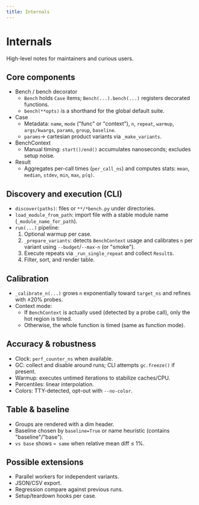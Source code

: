```yaml
---
title: Internals
---
```


# Internals

High-level notes for maintainers and curious users.

## Core components

- Bench / bench decorator
  - `Bench` holds `Case` items; `Bench(...).bench(...)` registers decorated functions.
  - `bench(**opts)` is a shorthand for the global default suite.
- Case
  - Metadata: `name`, `mode` ("func" or "context"), `n`, `repeat`, `warmup`, `args/kwargs`, `params`, `group`, `baseline`.
  - `params`→ cartesian product variants via `_make_variants`.
- BenchContext
  - Manual timing: `start()/end()` accumulates nanoseconds; excludes setup noise.
- Result
  - Aggregates per-call times (`per_call_ns`) and computes stats: `mean`, `median`, `stdev`, `min`, `max`, `p(q)`.

## Discovery and execution (CLI)

- `discover(paths)`: files or `**/*bench.py` under directories.
- `load_module_from_path`: import file with a stable module name (`_module_name_for_path`).
- `run(...)` pipeline:
  1. Optional warmup per case.
  2. `_prepare_variants`: detects `BenchContext` usage and calibrates `n` per variant using `--budget`/`--max-n` (or "smoke").
  3. Execute repeats via `_run_single_repeat` and collect `Result`s.
  4. Filter, sort, and render table.

## Calibration

- `_calibrate_n(...)` grows `n` exponentially toward `target_ns` and refines with ±20% probes.
- Context mode:
  - If `BenchContext` is actually used (detected by a probe call), only the hot region is timed.
  - Otherwise, the whole function is timed (same as function mode).

## Accuracy & robustness

- Clock: `perf_counter_ns` when available.
- GC: collect and disable around runs; CLI attempts `gc.freeze()` if present.
- Warmup: executes untimed iterations to stabilize caches/CPU.
- Percentiles: linear interpolation.
- Colors: TTY-detected, opt-out with `--no-color`.

## Table & baseline

- Groups are rendered with a dim header.
- Baseline chosen by `baseline=True` or name heuristic (contains "baseline"/"base").
- `vs base` shows `≈ same` when relative mean diff ≤ 1%.

## Possible extensions

- Parallel workers for independent variants.
- JSON/CSV export.
- Regression compare against previous runs.
- Setup/teardown hooks per case.
